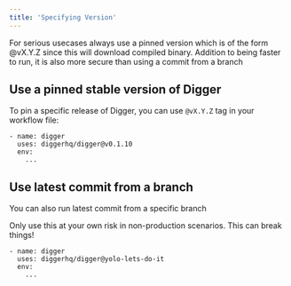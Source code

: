 ```yaml
---
title: 'Specifying Version'
---
```



For serious usecases always use a pinned version which is of the form @vX.Y.Z since this will download compiled binary. Addition to being faster to run, it is also more secure than using a commit from a branch


## Use a pinned stable version of Digger

To pin a specific release of Digger, you can use `@vX.Y.Z` tag in your workflow file:

```
- name: digger
  uses: diggerhq/digger@v0.1.10
  env:
    ...
```

## Use latest commit from a branch

You can also run latest commit from a specific branch


Only use this at your own risk in non-production scenarios. This can break things!


```
- name: digger
  uses: diggerhq/digger@yolo-lets-do-it
  env:
    ...
```
